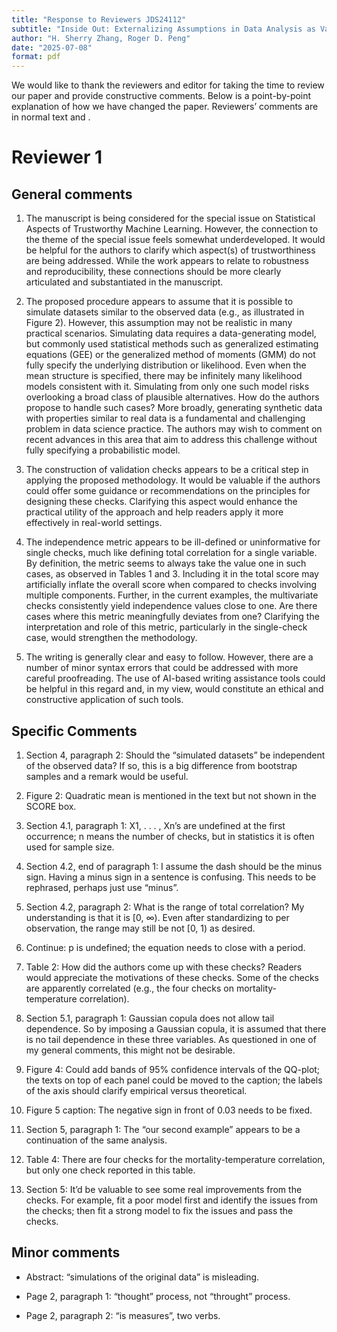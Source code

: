 ```yaml
---
title: "Response to Reviewers JDS24112"
subtitle: "Inside Out: Externalizing Assumptions in Data Analysis as Validation Checks"
author: "H. Sherry Zhang, Roger D. Peng"
date: "2025-07-08"
format: pdf
---
```



We would like to thank the reviewers and editor for taking the time to review our paper and provide constructive comments. Below is a point-by-point explanation of how we have changed the paper. Reviewers' comments are in normal text and **\textcolor{purple}{our responses are in red}**.

# Reviewer 1

## General comments

1. The manuscript is being considered for the special issue on Statistical Aspects of Trustworthy Machine Learning. However, the connection to the theme of the special issue feels somewhat underdeveloped. It would be helpful for the authors to clarify which aspect(s) of trustworthiness are being addressed. While the work appears to relate to robustness and reproducibility, these connections should be more clearly articulated and substantiated in the manuscript. 

**\textcolor{purple}{We now discuss the connection between our work and the trustworthiness of machine learning in the third paragraph of the Introduction. Specifically, our work address the breakdown in trust caused by  violations of algorithmic assumptions -- corresponding to the third step in Broderick et al. (2023). In modern data analysis, where data are often not collected directly by the analysts, assumptions about the data can be unknowingly violated, leading to unexpected outcome. Our approach advocates for making these assumptions -- often simple or taken for granted -- explicit, in order to more efficiently diagnose unexpected outcomes.}**

2. The proposed procedure appears to assume that it is possible to simulate datasets similar to the observed data (e.g., as illustrated in Figure 2). However, this assumption may not be realistic in many practical scenarios. Simulating data requires a data-generating model, but commonly used statistical methods such as generalized estimating equations (GEE) or the generalized method of moments (GMM) do not fully specify the underlying distribution or likelihood. Even when the mean structure is specified, there may be infinitely many likelihood models consistent with it. Simulating from only one such model risks overlooking a broad class of plausible alternatives. How do the authors propose to handle such cases? More broadly, generating synthetic data with properties similar to real data is a fundamental and challenging problem in data science practice. The authors may wish to comment on recent advances in this area that aim to address this challenge without fully specifying a probabilistic model. 

**\textcolor{purple}{The reviewer is correct that in certain scenarios (e.g. GEE and GMM), it can be challenging to accurately simulate dataset that resemble the observed data. However, the primary aim of our paper is not to recover the true data generating process or to find the model that best fits the data. Instead, our goal is to understand which characteristic of the data may lead to the unexpected results - a mismatch between the data and the model. Here, we hold the model fixed and examine the idiosyncrasies in the data that could causes such incompatibility. This contrasts with the approach of treating data as fixed and focus on improving the model. Our perspective is motivated by the applied studies, where certain modelling strategies are generally accepted for specific types of data. When unexpected outcomes arise, analysts often first investigate whether particular characteristics of the data may cause the results, rather than developing new models. In this context, the analysis validation checks we propose provide a pre-developed "diagnostic checks" to investigate the data. To note that, even when the results is as expected, we don't necessarily assume the model is correct. For generating synthetic data with similar properties to real data, we discussed in the discussion the potential of using recent work in data thinning, data fission and differential privacy.}** 

<!-- Train AI model with synthetic data. Take the image and rotate 45 degree. - maybe talk about it in the discussion** -->

3. The construction of validation checks appears to be a critical step in applying the proposed methodology. It would be valuable if the authors could offer some guidance or recommendations on the principles for designing these checks. Clarifying this aspect would enhance the practical utility of the approach and help readers apply it more effectively in real-world settings. 

**\textcolor{purple}{In the toy example section (Section 3.1), we include some explanations on the construction of validation checks: these are diagnostics analysts may naturally check when they receive an unexpected outcome. For example, when the mean of a vector falls outside an expected range, analysts may check the the five-number summary or plot the variable distribution. The validation checks are those diagnostics framed as binary predicates.}**

4. The independence metric appears to be ill-defined or uninformative for single checks, much like defining total correlation for a single variable. By definition, the metric seems to always take the value one in such cases, as observed in Tables 1 and 3. Including it in the total score may artificially inflate the overall score when compared to checks involving multiple components. Further, in the current examples, the multivariate checks consistently yield independence values close to one. Are there cases where this metric meaningfully deviates from one? Clarifying the interpretation and role of this metric, particularly in the single-check case, would strengthen the methodology. 

**\textcolor{purple}{After reviewing the definition of the independence metric, we find it is the previous version is less ideal and we have refined the definition. The amount of overlapping information among checks can be represented by the normalized total correlation, $C' = \frac{C(X_1, \cdots, X_k)}{\sum_{i= 1}^k H(X_i)} = \frac{\sum_{i= 1}^k H(X_i) - H(X_1, X_2, \cdots, X_k)}{\sum_{i= 1}^k H(X_i)}$, where$H(X_i)$ is the entropy of check $X_i$, $C(X_1, \cdots, X_k)$ and $H(X_1, \cdots, X_k)$ are the total correlation and joint entropy of checks $\{X_1, \cdots, X_k\}$, respectively. The amount of independent information is then $\eta = 1 - C' = \frac{ H(X_1, \cdots, X_k)}{\sum_{i = 1}^k}$. The independence metric is now defined as  $\frac{\eta - 1/k}{1 - 1/k}$ to scale $\eta$ to [0, 1], where 0 is attained when all checks are independent and 1 is attained when checks are all identical. A trivia case occurs when there is only one single check, then both the joint entropy and the sum of all entropies is the entropy of the check itself, hence giving an independence of 1. These changes have been reflected in Section 4.2 and in the examples.}**

5. The writing is generally clear and easy to follow. However, there are a number of minor syntax errors that could be addressed with more careful proofreading. The use of AI-based writing assistance tools could be helpful in this regard and, in my view, would constitute an ethical and constructive application of such tools. 

**\textcolor{purple}{We have run though the spelling check on the article and fixed the spelling mistakes.}**


## Specific Comments

1.  Section 4, paragraph 2: Should the “simulated datasets” be independent of the observed data? If so, this is a big difference from bootstrap samples and a remark would be useful. **\textcolor{purple}{The simulated dataset in our paper are not necessarily independent of the observed data, and we do not rely on bootstrap sampling at any point, although it can be a method to generate the simulated data. We have include a discussion of the principle and different strategies to generate the simulated data after paragraph 2 in Section 4.}** 
 
2.  Figure 2: Quadratic mean is mentioned in the text but not shown in the SCORE box. **\textcolor{purple}{Fixed.}**

3.  Section 4.1, paragraph 1: X1, . . . , Xn’s are undefined at the first occurrence; n means the number of checks, but in statistics it is often used for sample size. **\textcolor{purple}{We have added the definition of $X_i$ as the binary predictors in Section 4.1 and replace $n$ with $k$ for the number of checks.}**

4.  Section 4.2, end of paragraph 1: I assume the dash should be the minus sign. Having a minus sign in a sentence is confusing. This needs to be rephrased, perhaps just use “minus”.  **\textcolor{purple}{We have replaced the dash with the word *minus* in the text.}**

5.  Section 4.2, paragraph 2: What is the range of total correlation? My understanding is that it is \[0, ∞). Even after standardizing to per observation, the range may still be not \[0, 1) as desired. **\textcolor{purple}{We have re-defined the independence metric (See General comments 4) and the metric is now bounded in [0, 1].}**

6.  Continue: p is undefined; the equation needs to close with a period.  **\textcolor{purple}{We have added the definition of p(.) and close the sentence.}**

7.  Table 2: How did the authors come up with these checks? Readers would appreciate the motivations of these checks. Some of the checks are apparently correlated (e.g., the four checks on mortality-temperature correlation). **\textcolor{purple}{Four mortality-pm10/ mortality-temperature tests are constructed because analysts may not be sure what the best cutoff point for the correlation tests would be. This example illustrates how the method developed can be used to determine the cutoff value for tests.}**

8.  Section 5.1, paragraph 1: Gaussian copula does not allow tail dependence. So by imposing a Gaussian copula, it is assumed that there is no tail dependence in these three variables. As questioned in one of my general comments, this might not be desirable. **\textcolor{purple}{While using a different copula (t- copula or extreme value distribution copula) to better model the tail dependence could produce better simulated data to model temperature and mortality, high temperature does not necessarily correlates with high PM10 in air pollution literature. We have maintained the current simulation scheme but add a discussion on the matter in the discussion section.}** 

9.  Figure 4: Could add bands of 95% confidence intervals of the QQ-plot; the texts on top of each panel could be moved to the caption; the labels of the axis should clarify empirical versus theoretical. **\textcolor{purple}{We have added the confidence interval, remove the plot title to the caption, and refine the axis labels.}**

10. Figure 5 caption: The negative sign in front of 0.03 needs to be fixed. **\textcolor{purple}{Fixed.}**

11. Section 5, paragraph 1: The “our second example” appears to be a continuation of the same analysis. **\textcolor{purple}{We use the wording *second example* because we count the toy example as the first example. But, to avoid this confusion, we have changed the wording to *In the following example*.}**

12. Table 4: There are four checks for the mortality-temperature correlation, but only one check reported in this table. **\textcolor{purple}{Addressed in Specific comments 7.}**

13. Section 5: It’d be valuable to see some real improvements from the checks. For example, fit a poor model first and identify the issues from the checks; then fit a strong model to fix the issues and pass the checks. **\textcolor{purple}{The reviewer's comment assumes we need a better model when an unexpected outcome occurs, however, in practice, we always assume there is something issue with the data, rather than rushing into developing new methods. The analysis validation checks are used to motivate a better understanding of the data, not an ideal model (This point is also addressed in General comments 2)}**

## Minor comments

-   Abstract: “simulations of the original data” is misleading. **\textcolor{purple}{We remove this information in this sentence for easier understanding of the sentence.}**

-   Page 2, paragraph 1: “thought” process, not “throught” process. **\textcolor{purple}{Fixed.}**

-   Page 2, paragraph 2: “is measures”, two verbs. **\textcolor{purple}{The redundant *is* has been removed.}**

